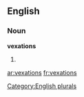 
==English==

===Noun===
'''vexations'''

# {{plural of|[[vexation]]}}

[[Category:English plurals]]

[[ar:vexations]]
[[fr:vexations]]
